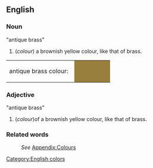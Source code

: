==English==
[[Category:English colors]]

===Noun===
"antique brass"
#(''colour'') a brownish yellow colour, like that of brass.
<table><tr><td>antique brass colour: &nbsp;</td>
<td bgcolor="#997F3D" width="80">&nbsp; </td></tr></table>

===Adjective===
"antique brass"
#(''colour'')of a brownish yellow colour, like that of brass.

===Related words===
:''See'' [[Wiktionary_Appendix:Colours|Appendix:Colours]]